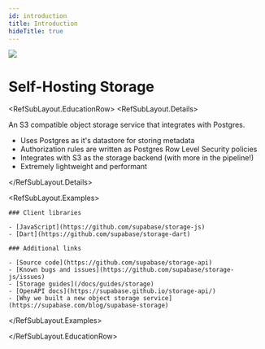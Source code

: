 ```yaml
---
id: introduction
title: Introduction
hideTitle: true
---
```


<div className="flex items-start gap-6 not-prose" id="introduction">
  <img src="/docs/img/icons/menu/reference-storage" className="w-8 h-8 rounded" />
  <div className="flex flex-col gap-2">
    <h1 className="text-3xl text-scale-1200 m-0">Self-Hosting Storage</h1>
  </div>
</div>

<RefSubLayout.EducationRow>
  <RefSubLayout.Details>

  An S3 compatible object storage service that integrates with Postgres.

  - Uses Postgres as it's datastore for storing metadata
  - Authorization rules are written as Postgres Row Level Security policies
  - Integrates with S3 as the storage backend (with more in the pipeline!)
  - Extremely lightweight and performant

  </RefSubLayout.Details>

  <RefSubLayout.Examples>

    ### Client libraries

    - [JavaScript](https://github.com/supabase/storage-js)
    - [Dart](https://github.com/supabase/storage-dart)

    ### Additional links

    - [Source code](https://github.com/supabase/storage-api)
    - [Known bugs and issues](https://github.com/supabase/storage-js/issues)
    - [Storage guides](/docs/guides/storage)
    - [OpenAPI docs](https://supabase.github.io/storage-api/)
    - [Why we built a new object storage service](https://supabase.com/blog/supabase-storage)

  </RefSubLayout.Examples>

</RefSubLayout.EducationRow>
